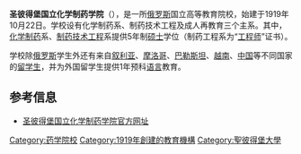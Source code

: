 '''圣彼得堡国立化学制药学院'''（{{lang-ru|Санкт-Петербургская государственная химико-фармацевтическая академия}}），是一所[[俄罗斯|俄罗斯]]国立高等教育院校，始建于1919年10月22日。学校设有化学制药系、制药技术工程及成人再教育三个主系。其中，[[化学制药|化学制药]]系、[[制药技术|制药技术]][[工程|工程]]系提供5年制[[硕士|硕士]]学位（制药工程系为“[[工程师|工程师]]”证书）。

学校除[[俄罗斯|俄罗斯]]学生外还有来自[[叙利亚|叙利亚]]、[[摩洛哥|摩洛哥]]、[[巴勒斯坦|巴勒斯坦]]、[[越南|越南]]、[[中国|中国]]等不同国家的[[留学生|留学生]]，并为外国留学生提供1年预科[[语言|语言]]教育。

== 参考信息 ==
*[http://www.spcpa.ru/ 圣彼得堡国立化学制药学院官方网址] {{Wayback|url=http://www.spcpa.ru/ |date=20180414070053 }}{{ru}}

{{Univ-stub}}
[[Category:药学院校|Category:药学院校]]
[[Category:1919年創建的教育機構|Category:1919年創建的教育機構]]
[[Category:聖彼得堡大學|Category:聖彼得堡大學]]